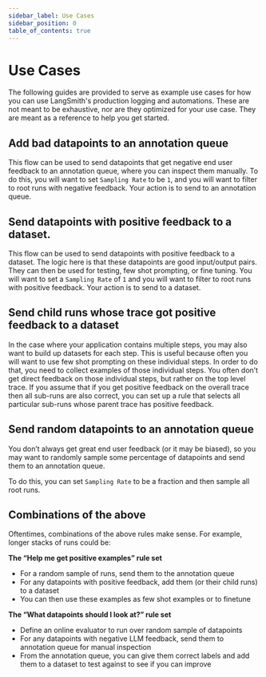 ```yaml
---
sidebar_label: Use Cases
sidebar_position: 0
table_of_contents: true
---
```


# Use Cases

The following guides are provided to serve as example use cases for how you can use LangSmith's production logging and automations.
These are not meant to be exhaustive, nor are they optimized
for your use case. They are meant as a reference to help you get started.

## Add bad datapoints to an annotation queue

This flow can be used to send datapoints that get negative end user feedback to an annotation queue,
where you can inspect them manually.
To do this, you will want to set `Sampling Rate` to be `1`,
and you will want to filter to root runs with negative feedback.
Your action is to send to an annotation queue.

## Send datapoints with positive feedback to a dataset.

This flow can be used to send datapoints with positive feedback to a dataset.
The logic here is that these datapoints are good input/output pairs.
They can then be used for testing, few shot prompting, or fine tuning.
You will want to set a `Sampling Rate` of `1` and you will want to filter to root runs with positive
feedback. Your action is to send to a dataset.

## Send child runs whose trace got positive feedback to a dataset

In the case where your application contains multiple steps,
you may also want to build up datasets for each step.
This is useful because often you will want to use few shot prompting on these individual steps.
In order to do that, you need to collect examples of those individual steps.
You often don’t get direct feedback on those individual steps, but rather on the top level trace.
If you assume that if you get positive feedback on the overall trace then all sub-runs are also correct,
you can set up a rule that selects all particular sub-runs whose parent trace has positive feedback.

## Send random datapoints to an annotation queue

You don’t always get great end user feedback (or it may be biased), so you may want to randomly sample some percentage of datapoints and send them to an annotation queue.

To do this, you can set `Sampling Rate` to be a fraction and then sample all root runs.

## Combinations of the above

Oftentimes, combinations of the above rules make sense. For example, longer stacks of runs could be:

**The “Help me get positive examples” rule set**

- For a random sample of runs, send them to the annotation queue
- For any datapoints with positive feedback, add them (or their child runs) to a dataset
- You can then use these examples as few shot examples or to finetune

**The “What datapoints should I look at?” rule set**

- Define an online evaluator to run over random sample of datapoints
- For any datapoints with negative LLM feedback, send them to annotation queue for manual inspection
- From the annotation queue, you can give them correct labels and add them to a dataset to test against to see if you can improve